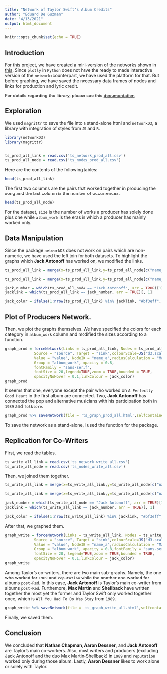 ```yaml
---
title: "Network of Taylor Swift's Album Credits"
author: "Eduard De Guzman"
date: "4/13/2021"
output: html_document
---
```


```r
knitr::opts_chunk$set(echo = TRUE)
```

## Introduction

For this project, we have created a mini-version of the networks shown in [this](https://sonic-edgehog.github.io/general/2021/04/04/ts-blog-001/). Since `plotly` in `Python` does not have the ready to made interactive version of the `networkx`counterpart, we have used the platform for that. But before graphing, we have saved the necessary data frames of nodes and links for production and lyric credit.

For details regarding the library, please see this [documentation](https://www.rdocumentation.org/packages/networkD3/versions/0.4/topics/forceNetwork)

## Exploration

We used `magrittr` to save the file into a stand-alone html and `networkD3`, a library with integration of styles from `JS` and `R`.

```r
library(networkD3)
library(magrittr)


ts_prod_all_link = read.csv('ts_network_prod_all.csv')
ts_prod_all_node = read.csv('ts_nodes_prod_all.csv')
```

Here are the contents of the following tables:

```r
head(ts_prod_all_link)
```

The first two columns are the pairs that worked together in producing the song and the last column is the number of occurrences.

```r
head(ts_prod_all_node)
```
For the dataset, `size` is the number of works a producer has solely done plus one while `album_work` is the eras in which a producer has mainly worked only.

## Data Manipulation

Since the package `networkD3` does not work on pairs which are non-numeric, we have used the left join for both datasets. To highlight the graphs which **Jack Antonoff** has worked on, we modified the links.

```r
ts_prod_all_link = merge(x=ts_prod_all_link,y=ts_prod_all_node[c("name_a","source")],by="name_a",all.x=TRUE)

ts_prod_all_link = merge(x=ts_prod_all_link,y=ts_prod_all_node[c("name_b","sink")],by="name_b",all.x=TRUE)

jack_number = which(ts_prod_all_node == "Jack Antonoff", arr = TRUE)[1] - 1
jacklink = which(ts_prod_all_link == jack_number, arr = TRUE)[, 1]

jack_color = ifelse(1:nrow(ts_prod_all_link) %in% jacklink, "#bf3eff", "#666")
```

## Plot of Producers Network.

Then, we plot the graphs themselves. We have specified the colors for each category in `album_work` column and modified the sizes according to a function.

```r
graph_prod = forceNetwork(Links = ts_prod_all_link, Nodes = ts_prod_all_node,Nodesize="size",
             Source = "source", Target = "sink",colourScale=JS("d3.scaleOrdinal(['#383867', '#b63e36', '#33431e', '#b74a70','#a36629']);"),
             Value = "value", NodeID = "name_a",radiusCalculation = "Math.sqrt(d.nodesize)+7",
             Group = "album_work", opacity = 0.8,
             fontFamily = "sans-serif",
             fontSize = 20,legend=TRUE,zoom = TRUE,bounded = TRUE,
             opacityNoHover = 0.1,linkColour = jack_color)
graph_prod
```

It seems that one, everyone except the pair who worked on `A Perfectly Good Heart` in the first album are connected. Two, **Jack Antonoff** has connected the pop and alternative musicians with his participation both in `1989` and `folklore`.

```r
graph_prod %>% saveNetwork(file = 'ts_graph_prod_all.html',selfcontained = TRUE)
```

To save the network as a stand-alone, I used the function for the package.

## Replication for Co-Writers

First, we read the tables.

```r
ts_write_all_link = read.csv('ts_network_write_all.csv')
ts_write_all_node = read.csv('ts_nodes_write_all.csv')
```

Then, we joined them together.

```r
ts_write_all_link = merge(x=ts_write_all_link,y=ts_write_all_node[c("name_a","source")],by="name_a",all.x=TRUE)

ts_write_all_link = merge(x=ts_write_all_link,y=ts_write_all_node[c("name_b","sink")],by="name_b",all.x=TRUE)

jack_number = which(ts_write_all_node == "Jack Antonoff", arr = TRUE)[1] - 1
jacklink = which(ts_write_all_link == jack_number, arr = TRUE)[, 1]

jack_color = ifelse(1:nrow(ts_write_all_link) %in% jacklink, "#bf3eff", "#666")
```

After that, we graphed them.

```r
graph_write = forceNetwork(Links = ts_write_all_link, Nodes = ts_write_all_node,Nodesize="size",
             Source = "source", Target = "sink",colourScale=JS("d3.scaleOrdinal(['#b63e36','#33431e','#b74a70','#a36629']);"),
             Value = "value", NodeID = "name_a",radiusCalculation = "Math.sqrt(d.nodesize)+7",
             Group = "album_work", opacity = 0.8,fontFamily = "sans-serif",
             fontSize = 20, legend=TRUE,zoom = TRUE,bounded = TRUE,
             opacityNoHover = 0.1,linkColour = jack_color)
graph_write
```

Among Taylor's co-writers, there are two main sub-graphs. Namely, the one who worked for `1989` and `reputation` while the another one worked for albums `post-Red`. In this case, **Jack Antonoff** is Taylor's main co-writer from albums `post-Red`. Furthemore, **Max Martin** and **Shellback** have written together the most yet the former and Taylor Swift only worked together once, which is `All You Had To Do Was Stay` from `1989`.

```r
graph_write %>% saveNetwork(file = 'ts_graph_write_all.html',selfcontained = TRUE)
```

Finally, we saved them.

## Conclusion

We concluded that **Nathan Chapman**, **Aaron Dessner**, and **Jack Antonoff** are Taylor's main co-workers. Also, most writers and producers (excluding Jack Antonoff and the duo Max Martin-Shellback) in `1989` and `reputation` worked only during those album. Lastly, **Aaron Dessner** likes to work alone or solely with Taylor.